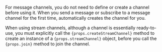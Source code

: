 For message channels, you do not need to define or create a channel before using it. When you send a message or subscribe to a message channel for the first time, <Vg k="SIG" /> automatically creates the channel for you.

When using stream channels, although a channel is essentially ready-to-use, you must explicitly call the <code>{props.createStreamChannel}</code> method to create an instance of a <code>{props.streamChannel}</code> object, before you call the <code>{props.join}</code> method to join the channel.
